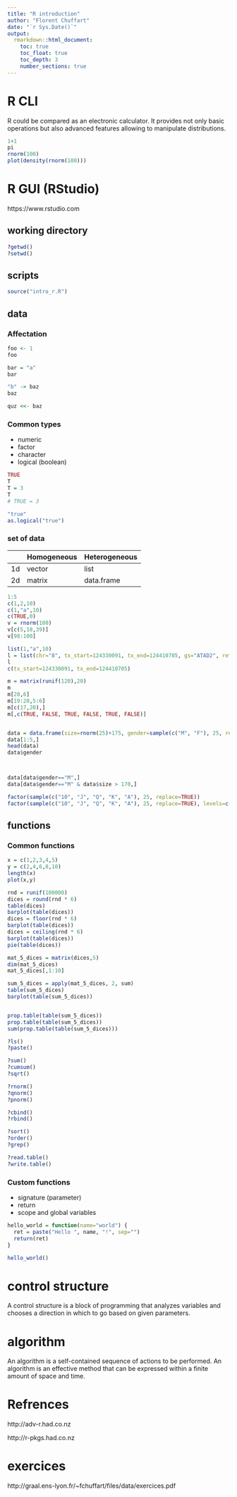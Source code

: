 ```yaml
---
title: "R introduction"
author: "Florent Chuffart"
date: "`r Sys.Date()`"
output: 
  rmarkdown::html_document:
    toc: true
    toc_float: true
    toc_depth: 3
    number_sections: true
---
```




# R CLI

R could be compared as an electronic calculator. It provides not only basic operations but also advanced features allowing to manipulate distributions.

```r
1+1
pi
rnorm(100)
plot(density(rnorm(100)))
```


# R GUI (RStudio)

https://www.rstudio.com

## working directory
```r
?getwd()
?setwd()
```

## scripts

```r
source("intro_r.R")
```

## data 

### Affectation

```r
foo <- 1
foo

bar = "a"
bar

"b" -> baz
baz

quz <<- baz
```

### Common types

- numeric
- factor
- character
- logical (boolean)


```r
TRUE
T
T = 3
T
# TRUE = 3

"true"
as.logical("true")
```


### set of data

|    | Homogeneous | Heterogeneous |
|----|-------------|---------------|
| 1d |  vector     | list          |
| 2d |  matrix     | data.frame    |


```r
1:5
c(1,2,10)
c(1,"a",10)
c(TRUE,0)
v = rnorm(100)
v[c(5,18,39)]
v[98:100]

list(1,"a",10)
l = list(chr="8", tx_start=124330091, tx_end=124410705, gs="ATAD2", ref="hg19", strand="-")
l
c(tx_start=124330091, tx_end=124410705)

m = matrix(runif(120),20)
m
m[20,6]
m[19:20,5:6]
m[c(17,20),]
m[,c(TRUE, FALSE, TRUE, FALSE, TRUE, FALSE)]


data = data.frame(size=rnorm(25)+175, gender=sample(c("M", "F"), 25, replace=TRUE))
data[1:5,]
head(data)
data$gender



data[data$gender=="M",]
data[data$gender=="M" & data$size > 170,]

factor(sample(c("10", "J", "Q", "K", "A"), 25, replace=TRUE))
factor(sample(c("10", "J", "Q", "K", "A"), 25, replace=TRUE), levels=c("10", "J", "Q", "K", "A"), ordered=TRUE)
```




## functions

### Common functions

```r
x = c(1,2,3,4,5)
y = c(2,4,6,8,10)
length(x)
plot(x,y)

rnd = runif(100000)
dices = round(rnd * 6)
table(dices)
barplot(table(dices))
dices = floor(rnd * 6)
barplot(table(dices))
dices = ceiling(rnd * 6)
barplot(table(dices))
pie(table(dices))

mat_5_dices = matrix(dices,5)
dim(mat_5_dices)
mat_5_dices[,1:10]

sum_5_dices = apply(mat_5_dices, 2, sum)
table(sum_5_dices)
barplot(table(sum_5_dices))


prop.table(table(sum_5_dices))
prop.table(table(sum_5_dices))
sum(prop.table(table(sum_5_dices)))
```

```r
?ls()
?paste()

?sum()    
?cumsum() 
?sqrt()   

?rnorm()
?qnorm()
?pnorm()

?cbind()
?rbind()

?sort()
?order()
?grep()

?read.table()
?write.table()

```

### Custom functions

  - signature (parameter)
  - return
  - scope and global variables
  

```r

hello_world = function(name="world") {
  ret = paste("Hello ", name, "!", sep="")
  return(ret)  
}

hello_world()

```




  


 

# control structure

A control structure is a block of programming that analyzes variables and chooses a direction in which to go based on given parameters.
  


# algorithm

  An algorithm is a self-contained sequence of actions to be performed. 
  An algorithm is an effective method that can be expressed within a finite amount of space and time.

# Refrences


http://adv-r.had.co.nz

http://r-pkgs.had.co.nz

# exercices 

http://graal.ens-lyon.fr/~fchuffart/files/data/exercices.pdf
